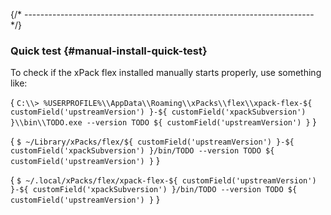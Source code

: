 

{/* ------------------------------------------------------------------------ */}

### Quick test {#manual-install-quick-test}

To check if the xPack flex installed manually starts properly, use something like:

<Tabs groupId="operating-systems">
<TabItem value="windows" label="Windows" default>

<CodeBlock language="console"> {
`C:\\> %USERPROFILE%\\AppData\\Roaming\\xPacks\\flex\\xpack-flex-${ customField('upstreamVersion') }-${ customField('xpackSubversion') }\\bin\\TODO.exe --version
TODO ${ customField('upstreamVersion') }`
} </CodeBlock>

</TabItem>
<TabItem value="macos" label="macOS">

<CodeBlock language="console"> {
`$ ~/Library/xPacks/flex/${ customField('upstreamVersion') }-${ customField('xpackSubversion') }/bin/TODO --version
TODO ${ customField('upstreamVersion') }`
} </CodeBlock>

</TabItem>
<TabItem value="linux" label="GNU/Linux">

<CodeBlock language="console"> {
`$ ~/.local/xPacks/flex/xpack-flex-${ customField('upstreamVersion') }-${ customField('xpackSubversion') }/bin/TODO --version
TODO ${ customField('upstreamVersion') }`
} </CodeBlock>

</TabItem>
</Tabs>

